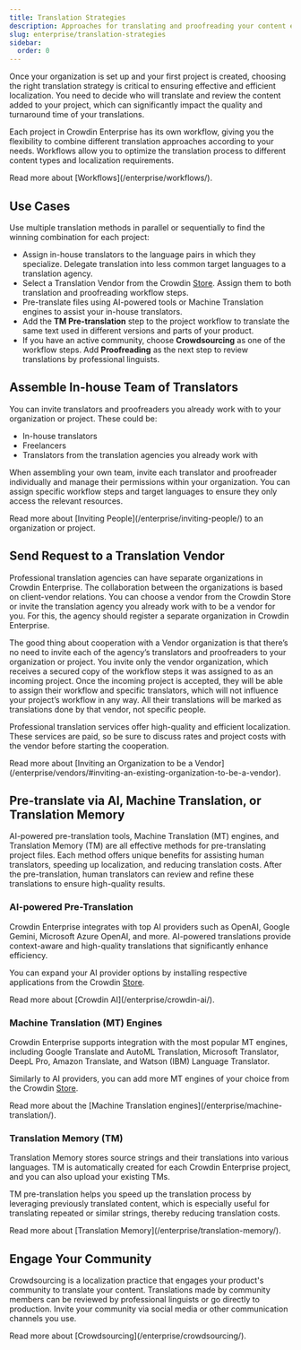 ```yaml
---
title: Translation Strategies
description: Approaches for translating and proofreading your content effectively
slug: enterprise/translation-strategies
sidebar:
  order: 0
---
```



Once your organization is set up and your first project is created, choosing the right translation strategy is critical to ensuring effective and efficient localization. You need to decide who will translate and review the content added to your project, which can significantly impact the quality and turnaround time of your translations.

Each project in Crowdin Enterprise has its own workflow, giving you the flexibility to combine different translation approaches according to your needs. Workflows allow you to optimize the translation process to different content types and localization requirements.

<ReadMore>
  Read more about [Workflows](/enterprise/workflows/).
</ReadMore>

## Use Cases

Use multiple translation methods in parallel or sequentially to find the winning combination for each project:

* Assign in-house translators to the language pairs in which they specialize. Delegate translation into less common target languages to a translation agency. 
* Select a Translation Vendor from the Crowdin [Store](https://store.crowdin.com/). Assign them to both translation and proofreading workflow steps. 
* Pre-translate files using AI-powered tools or Machine Translation engines to assist your in-house translators.
* Add the **TM Pre-translation** step to the project workflow to translate the same text used in different versions and parts of your product.
* If you have an active community, choose **Crowdsourcing** as one of the workflow steps. Add **Proofreading** as the next step to review translations by professional linguists.

## Assemble In-house Team of Translators

You can invite translators and proofreaders you already work with to your organization or project. These could be:

* In-house translators
* Freelancers
* Translators from the translation agencies you already work with

When assembling your own team, invite each translator and proofreader individually and manage their permissions within your organization. You can assign specific workflow steps and target languages to ensure they only access the relevant resources.

<ReadMore>
  Read more about [Inviting People](/enterprise/inviting-people/) to an organization or project.
</ReadMore>

## Send Request to a Translation Vendor

Professional translation agencies can have separate organizations in Crowdin Enterprise. The collaboration between the organizations is based on client-vendor relations. You can choose a vendor from the Crowdin Store or invite the translation agency you already work with to be a vendor for you. For this, the agency should register a separate organization in Crowdin Enterprise.

The good thing about cooperation with a Vendor organization is that there’s no need to invite each of the agency’s translators and proofreaders to your organization or project. You invite only the vendor organization, which receives a secured copy of the workflow steps it was assigned to as an incoming project. Once the incoming project is accepted, they will be able to assign their workflow and specific translators, which will not influence your project’s workflow in any way. All their translations will be marked as translations done by that vendor, not specific people.

Professional translation services offer high-quality and efficient localization. These services are paid, so be sure to discuss rates and project costs with the vendor before starting the cooperation.

<ReadMore>
  Read more about [Inviting an Organization to be a Vendor](/enterprise/vendors/#inviting-an-existing-organization-to-be-a-vendor).
</ReadMore>

## Pre-translate via AI, Machine Translation, or Translation Memory

AI-powered pre-translation tools, Machine Translation (MT) engines, and Translation Memory (TM) are all effective methods for pre-translating project files. Each method offers unique benefits for assisting human translators, speeding up localization, and reducing translation costs. After the pre-translation, human translators can review and refine these translations to ensure high-quality results.

### AI-powered Pre-Translation

Crowdin Enterprise integrates with top AI providers such as OpenAI, Google Gemini, Microsoft Azure OpenAI, and more. AI-powered translations provide context-aware and high-quality translations that significantly enhance efficiency.

You can expand your AI provider options by installing respective applications from the Crowdin [Store](https://store.crowdin.com/tags/ai).

<ReadMore>
  Read more about [Crowdin AI](/enterprise/crowdin-ai/).
</ReadMore>

### Machine Translation (MT) Engines

Crowdin Enterprise supports integration with the most popular MT engines, including Google Translate and AutoML Translation, Microsoft Translator, DeepL Pro, Amazon Translate, and Watson (IBM) Language Translator.

Similarly to AI providers, you can add more MT engines of your choice from the Crowdin [Store](https://store.crowdin.com/tags/mt).

<ReadMore>
  Read more about the [Machine Translation engines](/enterprise/machine-translation/).
</ReadMore>

### Translation Memory (TM)

Translation Memory stores source strings and their translations into various languages. TM is automatically created for each Crowdin Enterprise project, and you can also upload your existing TMs.

TM pre-translation helps you speed up the translation process by leveraging previously translated content, which is especially useful for translating repeated or similar strings, thereby reducing translation costs.

<ReadMore>
  Read more about [Translation Memory](/enterprise/translation-memory/).
</ReadMore>

## Engage Your Community

Crowdsourcing is a localization practice that engages your product's community to translate your content. Translations made by community members can be reviewed by professional linguists or go directly to production. Invite your community via social media or other communication channels you use.

<ReadMore>
  Read more about [Crowdsourcing](/enterprise/crowdsourcing/).
</ReadMore>
